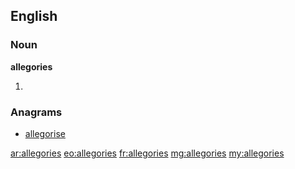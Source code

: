 ==English==

===Noun===
'''allegories'''

# {{plural of|allegory}}

===Anagrams===
* [[allegorise#English|allegorise]]

[[ar:allegories]]
[[eo:allegories]]
[[fr:allegories]]
[[mg:allegories]]
[[my:allegories]]
